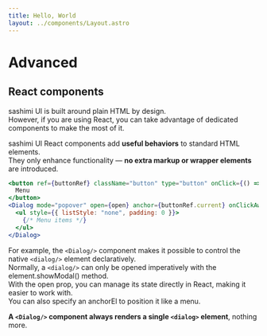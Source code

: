 ```yaml
---
title: Hello, World
layout: ../components/Layout.astro
---
```


# Advanced

## React components

sashimi UI is built around plain HTML by design.  
However, if you are using React, you can take advantage of dedicated components to make the most of it.  
  
sashimi UI React components add **useful behaviors** to standard HTML elements.  
They only enhance functionality — **no extra markup or wrapper elements** are introduced.  

<SamplePane >
  <DialogUsagePopover client:only="react"/>
</SamplePane>

```jsx
<button ref={buttonRef} className="button" type="button" onClick={() => setOpen(true)}>
  Menu
</button>
<Dialog mode="popover" open={open} anchor={buttonRef.current} onClickAway={() => { setOpen(false); }}>
  <ul style={{ listStyle: "none", padding: 0 }}>
    {/* Menu items */}    
  </ul>
</Dialog>
```

For example, the `<Dialog/>` component makes it possible to control the native `<dialog/>` element declaratively.  
Normally, a `<dialog/>` can only be opened imperatively with the element.showModal() method.  
With the open prop, you can manage its state directly in React, making it easier to work with.  
You can also specify an anchorEl to position it like a menu.    

**A `<Dialog/>` component always renders a single `<dialog>` element**, nothing more.<br/>